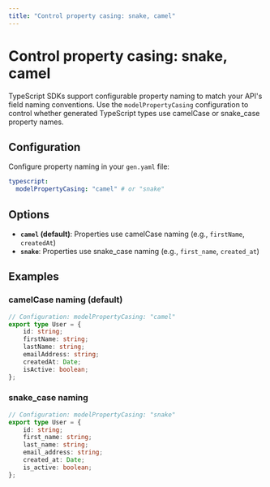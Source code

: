 ```yaml
---
title: "Control property casing: snake, camel"
---
```


# Control property casing: snake, camel

TypeScript SDKs support configurable property naming to match your API's field naming conventions. Use the `modelPropertyCasing` configuration to control whether generated TypeScript types use camelCase or snake_case property names.

## Configuration

Configure property naming in your `gen.yaml` file:

```yaml <sdk-root>/.speakeasy/gen.yaml
typescript:
  modelPropertyCasing: "camel" # or "snake"
```

## Options

- **`camel` (default)**: Properties use camelCase naming (e.g., `firstName`, `createdAt`)
- **`snake`**: Properties use snake_case naming (e.g., `first_name`, `created_at`)

## Examples

### camelCase naming (default)
```typescript
// Configuration: modelPropertyCasing: "camel"
export type User = {
    id: string;
    firstName: string;
    lastName: string;
    emailAddress: string;
    createdAt: Date;
    isActive: boolean;
};
```

### snake_case naming
```typescript
// Configuration: modelPropertyCasing: "snake"
export type User = {
    id: string;
    first_name: string;
    last_name: string;
    email_address: string;
    created_at: Date;
    is_active: boolean;
};
```